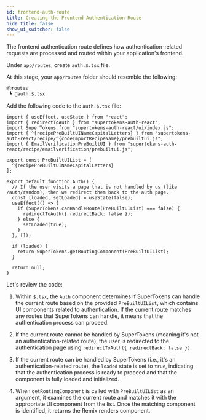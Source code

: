 ```yaml
---
id: frontend-auth-route
title: Creating the Frontend Authentication Route
hide_title: false
show_ui_switcher: false
---
```


<!-- COPY SECTION -->
<!-- ./thirdpartyemailpassword/remix/frontend-auth-route.mdx -->
<!-- 1 -->

The frontend authentication route defines how authentication-related requests are processed and routed within your application's frontend.

Under `app/routes`, create `auth.$.tsx` file.

At this stage, your `app/routes` folder should resemble the following:

```txt
📦routes
 ┗ 📜auth.$.tsx
```

Add the following code to the `auth.$.tsx` file:

<!-- END COPY SECTION -->

```tsx title="app/routes/auth.$.tsx"
import { useEffect, useState } from "react";
import { redirectToAuth } from "supertokens-auth-react";
import SuperTokens from "supertokens-auth-react/ui/index.js";
import { ^{recipePreBuiltUINameCapitalLetters} } from "supertokens-auth-react/recipe/^{codeImportRecipeName}/prebuiltui.js";
import { EmailVerificationPreBuiltUI } from "supertokens-auth-react/recipe/emailverification/prebuiltui.js";

export const PreBuiltUIList = [
  ^{recipePreBuiltUINameCapitalLetters}
];

export default function Auth() {
  // If the user visits a page that is not handled by us (like /auth/random), then we redirect them back to the auth page.
  const [loaded, setLoaded] = useState(false);
  useEffect(() => {
    if (SuperTokens.canHandleRoute(PreBuiltUIList) === false) {
      redirectToAuth({ redirectBack: false });
    } else {
      setLoaded(true);
    }
  }, []);

  if (loaded) {
    return SuperTokens.getRoutingComponent(PreBuiltUIList);
  }

  return null;
}
```

<!-- COPY SECTION -->
<!-- ./thirdpartyemailpassword/remix/frontend-auth-route.mdx -->
<!-- 2 -->

Let's review the code:

1. Within `$.tsx`, the `Auth` component determines if SuperTokens can handle the current route based on the provided `PreBuiltUIList`, which contains UI components related to authentication. If the current route matches any routes that SuperTokens can handle, it means that the authentication process can proceed.

2. If the current route cannot be handled by SuperTokens (meaning it's not an authentication-related route), the user is redirected to the authentication page using `redirectToAuth({ redirectBack: false })`.

3. If the current route can be handled by SuperTokens (i.e., it's an authentication-related route), the `loaded` state is set to `true`, indicating that the authentication process is ready to proceed and that the component is fully loaded and initialized.

4. When `getRoutingComponent` is called with `PreBuiltUIList` as an argument, it examines the current route and matches it with the appropriate UI component from the list. Once the matching component is identified, it returns the Remix renders component.
<!-- END COPY SECTION -->
